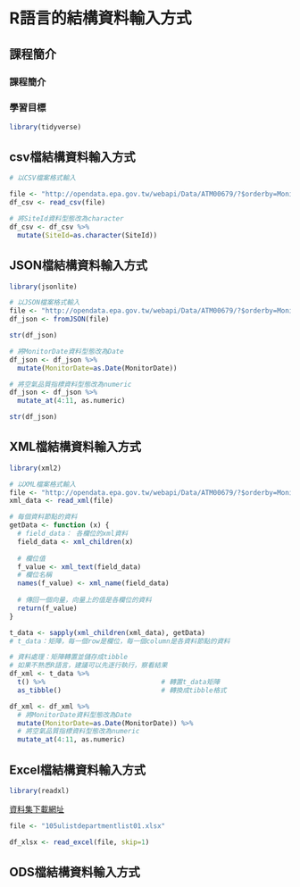 # R語言的結構資料輸入方式 {#structured_data_input}

## 課程簡介 {-}

### 課程簡介 {-}

### 學習目標 {-}

```r
library(tidyverse)
```

## csv檔結構資料輸入方式

```r
# 以CSV檔案格式輸入

file <- "http://opendata.epa.gov.tw/webapi/Data/ATM00679/?$orderby=MonitorDate%20desc&$skip=0&$top=1000&format=csv"
df_csv <- read_csv(file)
```

```r
# 將SiteId資料型態改為character
df_csv <- df_csv %>%
  mutate(SiteId=as.character(SiteId))
```

## JSON檔結構資料輸入方式

```r
library(jsonlite)
```

```r
# 以JSON檔案格式輸入
file <- "http://opendata.epa.gov.tw/webapi/Data/ATM00679/?$orderby=MonitorDate%20desc&$skip=0&$top=1000&format=json"
df_json <- fromJSON(file)
```

```r
str(df_json)
```

```r
# 將MonitorDate資料型態改為Date
df_json <- df_json %>%
  mutate(MonitorDate=as.Date(MonitorDate))
```

```r
# 將空氣品質指標資料型態改為numeric
df_json <- df_json %>%
  mutate_at(4:11, as.numeric)
```

```r
str(df_json)
```

## XML檔結構資料輸入方式

```r
library(xml2)
```

```r
# 以XML檔案格式輸入
file <- "http://opendata.epa.gov.tw/webapi/Data/ATM00679/?$orderby=MonitorDate%20desc&$skip=0&$top=1000&format=xml"
xml_data <- read_xml(file)
```

```r
# 每個資料節點的資料
getData <- function (x) {
  # field_data： 各欄位的xml資料 
  field_data <- xml_children(x)
  
  # 欄位值
  f_value <- xml_text(field_data)
  # 欄位名稱
  names(f_value) <- xml_name(field_data)
  
  # 傳回一個向量，向量上的值是各欄位的資料
  return(f_value)
}
```

```r
t_data <- sapply(xml_children(xml_data), getData)
# t_data：矩陣，每一個row是欄位，每一個column是各資料節點的資料
```

```r
# 資料處理：矩陣轉置並儲存成tibble
# 如果不熟悉R語言，建議可以先逐行執行，察看結果
df_xml <- t_data %>%
  t() %>%                             # 轉置t_data矩陣
  as_tibble()                         # 轉換成tibble格式
```

```r
df_xml <- df_xml %>%
  # 將MonitorDate資料型態改為Date
  mutate(MonitorDate=as.Date(MonitorDate)) %>% 
  # 將空氣品質指標資料型態改為numeric
  mutate_at(4:11, as.numeric)
```

## Excel檔結構資料輸入方式

```r
library(readxl)
```

[資料集下載網址](http://ulist.moe.gov.tw/Download/StartDownload?FileName=105ulistdepartmentlist01.xlsx)
```r
file <- "105ulistdepartmentlist01.xlsx"

df_xlsx <- read_excel(file, skip=1)
```


## ODS檔結構資料輸入方式

